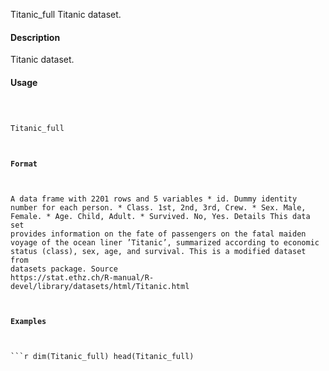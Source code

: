 
Titanic_full
Titanic dataset.

#### Description

Titanic dataset.

#### Usage
<pre><code>

Titanic_full

#### Format

A data frame with 2201 rows and 5 variables
* id. Dummy identity number for each person.
* Class. 1st, 2nd, 3rd, Crew.
* Sex. Male, Female.
* Age. Child, Adult.
* Survived. No, Yes.
Details
This data set provides information on the fate of passengers on the fatal maiden voyage of the ocean
liner ’Titanic’, summarized according to economic status (class), sex, age, and survival.
This is a modified dataset from
datasets
package.
Source
https://stat.ethz.ch/R-manual/R-devel/library/datasets/html/Titanic.html

#### Examples
```r

dim(Titanic_full)
head(Titanic_full)

